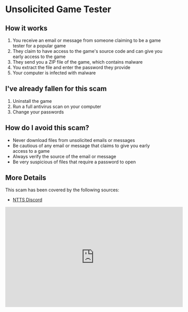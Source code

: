 # Unsolicited Game Tester

## How it works
1. You receive an email or message from someone claiming to be a game tester for a popular game
2. They claim to have access to the game's source code and can give you early access to the game
3. They send you a ZIP file of the game, which contains malware
4. You extract the file and enter the password they provide
5. Your computer is infected with malware

## I've already fallen for this scam
1. Uninstall the game
2. Run a full antivirus scan on your computer
3. Change your passwords

## How do I avoid this scam?
- Never download files from unsolicited emails or messages
- Be cautious of any email or message that claims to give you early access to a game
- Always verify the source of the email or message
- Be very suspicious of files that require a password to open

## More Details
This scam has been covered by the following sources:
- [NTTS Discord](https://discord.com/channels/820745488231301210/1211736061349339137)
<iframe width="560" height="315" src="https://www.youtube.com/embed/FLFuuxhx3RQ?si=QB5vayDaA8VMK4HS" title="YouTube video player" frameborder="0" allow="accelerometer; autoplay; clipboard-write; encrypted-media; gyroscope; picture-in-picture; web-share" referrerpolicy="strict-origin-when-cross-origin" allowfullscreen></iframe>